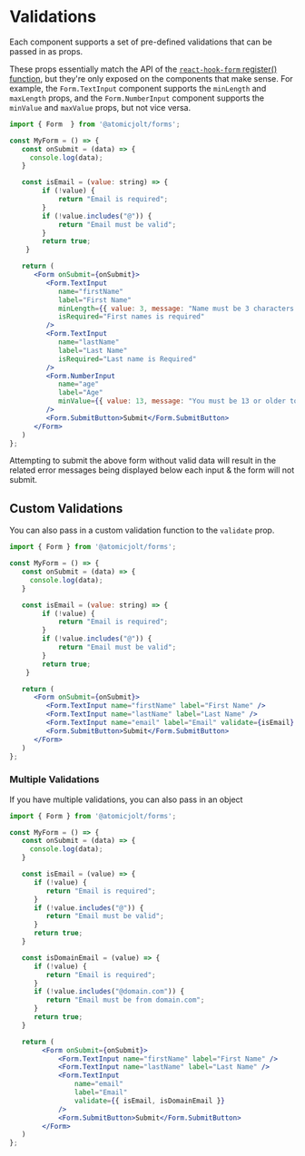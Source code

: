 # Validations

Each component supports a set of pre-defined validations that can be passed in as props.

These props essentially match the API of the [`react-hook-form` register() function](https://react-hook-form.com/docs/useform/register),
but they're only exposed on the components that make sense. For example, the `Form.TextInput` component supports
the `minLength` and `maxLength` props, and the `Form.NumberInput` component supports the `minValue` and `maxValue` props, but not vice versa.

```jsx
import { Form  } from '@atomicjolt/forms';

const MyForm = () => {
   const onSubmit = (data) => {
     console.log(data);
   }

   const isEmail = (value: string) => {
        if (!value) {
            return "Email is required";
        }
        if (!value.includes("@")) {
            return "Email must be valid";
        }
        return true;
    }

   return (
      <Form onSubmit={onSubmit}>
         <Form.TextInput
            name="firstName"
            label="First Name"
            minLength={{ value: 3, message: "Name must be 3 characters or longer" }}
            isRequired="First names is required"
         />
         <Form.TextInput
            name="lastName"
            label="Last Name"
            isRequired="Last name is Required"
         />
         <Form.NumberInput
            name="age"
            label="Age"
            minValue={{ value: 13, message: "You must be 13 or older to sign up" }}
         />
         <Form.SubmitButton>Submit</Form.SubmitButton>
      </Form>
   )
};
```
Attempting to submit the above form without valid data will result in the related error
messages being displayed below each input & the form will not submit.

## Custom Validations

You can also pass in a custom validation function to the `validate` prop.

```jsx
import { Form } from '@atomicjolt/forms';

const MyForm = () => {
   const onSubmit = (data) => {
     console.log(data);
   }

   const isEmail = (value: string) => {
        if (!value) {
            return "Email is required";
        }
        if (!value.includes("@")) {
            return "Email must be valid";
        }
        return true;
    }

   return (
      <Form onSubmit={onSubmit}>
         <Form.TextInput name="firstName" label="First Name" />
         <Form.TextInput name="lastName" label="Last Name" />
         <Form.TextInput name="email" label="Email" validate={isEmail} />
         <Form.SubmitButton>Submit</Form.SubmitButton>
      </Form>
   )
};
```

### Multiple Validations

If you have multiple validations, you can also pass in an object

```jsx
import { Form } from '@atomicjolt/forms';

const MyForm = () => {
   const onSubmit = (data) => {
     console.log(data);
   }

   const isEmail = (value) => {
      if (!value) {
         return "Email is required";
      }
      if (!value.includes("@")) {
         return "Email must be valid";
      }
      return true;
   }

   const isDomainEmail = (value) => {
      if (!value) {
         return "Email is required";
      }
      if (!value.includes("@domain.com")) {
         return "Email must be from domain.com";
      }
      return true;
   }

   return (
        <Form onSubmit={onSubmit}>
            <Form.TextInput name="firstName" label="First Name" />
            <Form.TextInput name="lastName" label="Last Name" />
            <Form.TextInput
                name="email"
                label="Email"
                validate={{ isEmail, isDomainEmail }}
            />
            <Form.SubmitButton>Submit</Form.SubmitButton>
        </Form>
   )
};
```
